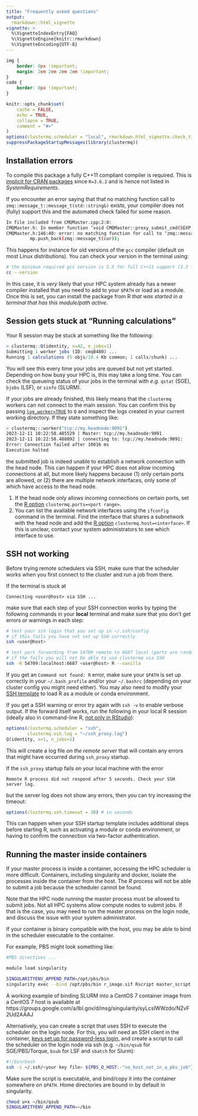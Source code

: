 ```yaml
---
title: "Frequently asked questions"
output:
  rmarkdown::html_vignette
vignette: >
  %\VignetteIndexEntry{FAQ}
  %\VignetteEngine{knitr::rmarkdown}
  %\VignetteEncoding{UTF-8}
---
```


```css
img {
    border: 0px !important;
    margin: 2em 2em 2em 2em !important;
}
code {
    border: 0px !important;
}
```

```r
knitr::opts_chunk$set(
    cache = FALSE,
    echo = TRUE,
    collapse = TRUE,
    comment = "#>"
)
options(clustermq.scheduler = "local", rmarkdown.html_vignette.check_title = FALSE)
suppressPackageStartupMessages(library(clustermq))
```

## Installation errors {#install}

To compile this package a fully C++11 compliant compiler is required. This is
[implicit for CRAN packages](https://www.tidyverse.org/blog/2023/03/cran-checks-compiled-code/)
since `R=3.6.2` and is hence not listed in _SystemRequirements_.

If you encounter an error saying that that no matching function call to
`zmq::message_t::message_t(std::string&)` exists, your compiler does not
(fully) support this and the automated check failed for some reason.

```sh
In file included from CMQMaster.cpp:2:0:
CMQMaster.h: In member function ‘void CMQMaster::proxy_submit_cmd(SEXP, int)’:
CMQMaster.h:146:40: error: no matching function for call to ‘zmq::message_t::message_t(std::string&)’
         mp.push_back(zmq::message_t(cur));
```

This happens for instance for old versions of the `gcc` compiler (default on
most Linux distributions). You can check your version in the terminal using:

```sh
# the minimum required gcc version is 5.5 for full C++11 support (3.3 for clang)
cc --version
```

In this case, it is _very_ likely that your HPC system already has a newer
compiler installed that you need to add to your `$PATH` or load as a module.
Once this is set, you can install the package from R *that was started in a
terminal that has this module/path active*.

## Session gets stuck at "Running calculations" {#stuck}

Your R session may be stuck at something like the following:

```r
> clustermq::Q(identity, x=42, n_jobs=1)
Submitting 1 worker jobs (ID: cmq8480) ...
Running 1 calculations (5 objs/19.4 Kb common; 1 calls/chunk) ...
```

You will see this every time your jobs are queued but not yet started.
Depending on how busy your HPC is, this may take a long time. You can check the
queueing status of your jobs in the terminal with _e.g._ `qstat` (SGE), `bjobs`
(LSF), or `sinfo` (SLURM).

If your jobs are already finished, this likely means that the `clustermq`
workers can not connect to the main session. You can confirm this by passing
[`log_worker=TRUE`](https://mschubert.github.io/clustermq/articles/userguide.html#debugging-workers)
to `Q` and inspect the logs created in your current working directory. If they
state something like:

```sh
> clustermq:::worker("tcp://my.headnode:9091")
2023-12-11 10:22:58.485529 | Master: tcp://my.headnode:9091
2023-12-11 10:22:58.488892 | connecting to: tcp://my.headnode:9091:
Error: Connection failed after 10016 ms
Execution halted
```

the submitted job is indeed unable to establish a network connection with the
head node. This can happen if your HPC does not allow incoming connections at
all, but more likely happens because (1) only certain ports are allowed, or (2)
there are multiple network interfaces, only some of which have access to the
head node.

 1. If the head node only allows incoming connections on certain ports, set the
    [R
    option](https://mschubert.github.io/clustermq/articles/userguide.html#options)
    `clustermq.ports=<port range>`.
 2. You can list the available network interfaces using the `ifconfig` command
    in the terminal. Find the interface that shares a subnetwork with the head
    node and add the [R
    option](https://mschubert.github.io/clustermq/articles/userguide.html#options)
    `clustermq.host=<interface>`. If this is unclear, contact your system
    administrators to see which interface to use.

## SSH not working {#ssh}

Before trying remote schedulers via SSH, make sure that the scheduler works
when you first connect to the cluster and run a job from there.

If the terminal is stuck at

```
Connecting <user@host> via SSH ...
```

make sure that each step of your SSH connection works by typing the following
commands in your **local** terminal and make sure that you don't get errors or
warnings in each step:

```sh
# test your ssh login that you set up in ~/.ssh/config
# if this fails you have not set up SSH correctly
ssh <user@host>

# test port forwarding from 54709 remote to 6687 local (ports are random)
# if the fails you will not be able to use clustermq via SSH
ssh -R 54709:localhost:6687 <user@host> R --vanilla
```

If you get an `Command not found: R` error, make sure your `$PATH` is set up
correctly in your `~/.bash_profile` and/or your `~/.bashrc` (depending on your
cluster config you might need either). You may also need to modify your [SSH
template](https://mschubert.github.io/clustermq/articles/userguide.html#ssh-template)
to load R as a module or conda environment.

If you get a SSH warning or error try again with `ssh -v` to enable verbose
output. If the forward itself works, run the following in your local R session
(ideally also in command-line R, [not only in
RStudio](https://github.com/mschubert/clustermq/issues/206)):

```r
options(clustermq.scheduler = "ssh",
        clustermq.ssh.log = "~/ssh_proxy.log")
Q(identity, x=1, n_jobs=1)
```

This will create a log file *on the remote server* that will contain any errors
that might have occurred during `ssh_proxy` startup.

If the `ssh_proxy` startup fails on your local machine with the error

```
Remote R process did not respond after 5 seconds. Check your SSH server log.
```

but the server log does not show any errors, then you can try increasing the
timeout:

```r
options(clustermq.ssh.timeout = 30) # in seconds
```

This can happen when your SSH startup template includes additional steps before
starting R, such as activating a module or conda environment, or having to
confirm the connection via two-factor authentication.

## Running the master inside containers {#master-in-container}

If your master process is inside a container, accessing the HPC scheduler is
more difficult. Containers, including singularity and docker, isolate the
processes inside the container from the host. The *R* process will not be able
to submit a job because the scheduler cannot be found.

Note that the HPC node running the master process must be allowed to submit
jobs. Not all HPC systems allow compute nodes to submit jobs. If that is the
case, you may need to run the master process on the login node, and discuss the
issue with your system administrator.

If your container is binary compatible with the host, you may be able to bind
in the scheduler executable to the container.

For example, PBS might look something like:

```sh
#PBS directives ...

module load singularity

SINGULARITYENV_APPEND_PATH=/opt/pbs/bin
singularity exec --bind /opt/pbs/bin r_image.sif Rscript master_script.R
```

A working example of binding SLURM into a CentOS 7 container image from a
CentOS 7 host is available at
https://groups.google.com/a/lbl.gov/d/msg/singularity/syLcsIWWzdo/NZvF2Ud2AAAJ

Alternatively, you can create a script that uses SSH to execute the scheduler
on the login node. For this, you will need an SSH client in the container,
[keys set up for password-less login](https://www.digitalocean.com/community/tutorials/how-to-configure-ssh-key-based-authentication-on-a-linux-server),
and create a script to call the scheduler on the login node via ssh (e.g.
`~/bin/qsub` for SGE/PBS/Torque, `bsub` for LSF and `sbatch` for Slurm):

```sh
#!/bin/bash
ssh -i ~/.ssh/<your key file> ${PBS_O_HOST:-"no_host_not_in_a_pbs_job"} qsub "$@"
```

Make sure the script is executable, and bind/copy it into the container
somewhere on `$PATH`. Home directories are bound in by default in singularity.

```sh
chmod u+x ~/bin/qsub
SINGULARITYENV_APPEND_PATH=~/bin
```

